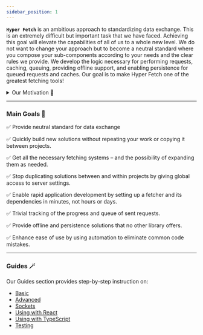 ```yaml
---
sidebar_position: 1
---
```


**`Hyper Fetch`** is an ambitious approach to standardizing data exchange. This is an extremely difficult but important
task that we have faced. Achieving this goal will elevate the capabilities of all of us to a whole new level. We do not
want to change your approach but to become a neutral standard where you compose your sub-components according to your
needs and the clear rules we provide. We develop the logic necessary for performing requests, caching, queuing,
providing offline support, and enabling persistence for queued requests and caches. Our goal is to make Hyper Fetch one
of the greatest fetching tools!

<details>
<summary>Our Motivation 🎯</summary>

We got the idea for Hyper Fetch after leading several React projects. There are many great fetch libraries (like
`Axios`, `Fetch`, `SWR`, and `React Query`), but the logic that they provide is detached from each other – i.e. the
hooks are detached from the fetchers.

This gives users a lot of customization options, but it also comes with some issues. You’d need to build your logic
every time you start developing a new application. And there is no **schema** for data exchange and normalization, which
can block future features. We decided to overcome this issue by creating a _straightforward_, _opinionated_, yet
_flexible_ fetching solution. Hyper Fetch lets you change the parts of your system to make it work as you would like,
but it’s also more reusable – no more rewriting fetchers (and the whole program flow) with each new application!

With the Hyper Fetch approach, you have a tool that's packed with all sorts of development, testing, and maintenance
features. It just takes a few minutes to set up, and you're ready to go!

</details>

---

### Main Goals 🔮

✅ Provide neutral standard for data exchange

✅ Quickly build new solutions without repeating your work or copying it between projects.

✅ Get all the necessary fetching systems – and the possibility of expanding them as needed.

✅ Stop duplicating solutions between and within projects by giving global access to server settings.

✅ Enable rapid application development by setting up a fetcher and its dependencies in minutes, not hours or days.

✅ Trivial tracking of the progress and queue of sent requests.

✅ Provide offline and persistence solutions that no other library offers.

✅ Enhance ease of use by using automation to eliminate common code mistakes.

---

### Guides 🪄

Our Guides section provides step-by-step instruction on:

- [Basic](/guides/01-Basic/Setup.mdx)
- [Advanced](/guides/02-Advanced/Cancellation.mdx)
- [Sockets](/guides/03-Sockets/Setup.mdx)
- [Using with React](/guides/04-React/01-Core/Fetching.mdx)
- [Using with TypeScript](/guides/05-Typescript/Global_Error.mdx)
- [Testing](/guides/06-Testing/Isolation.mdx)
